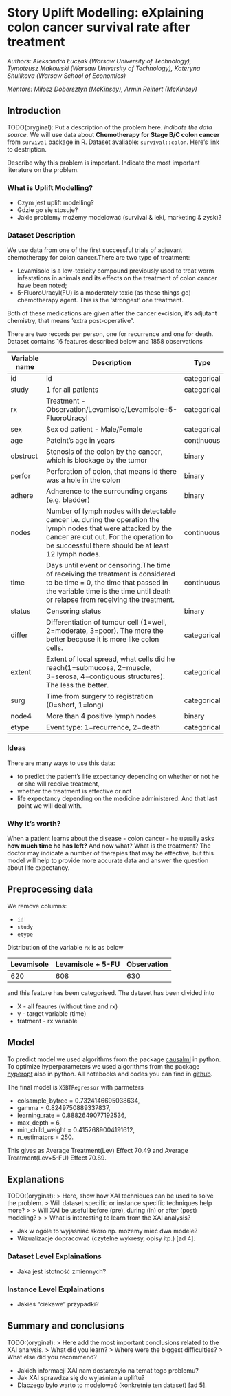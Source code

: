 # Story Uplift Modelling: eXplaining colon cancer survival rate after treatment {#story-uplift-modelling}

*Authors: Aleksandra Łuczak (Warsaw University of Technology), Tymoteusz Makowski (Warsaw University of Technology), Kateryna Shulikova (Warsaw School of Economics)*

*Mentors: Miłosz Dobersztyn (McKinsey), Armin Reinert (McKinsey)*

## Introduction 
TODO(oryginał): Put a description of the problem here. 
*indicate the data source. *
We will use data about **Chemotherapy for Stage B/C colon cancer** from `survival` package in R. Dataset avaliable: `survival::colon`. Here's [link](https://stat.ethz.ch/R-manual/R-devel/library/survival/html/colon.html) to destription.


Describe why this problem is important. Indicate the most important literature on the problem.

### What is Uplift Modelling?
 - Czym jest uplift modelling?
 - Gdzie go się stosuje?
 - Jakie problemy możemy modelować (survival & leki, marketing & zysk)?

### Dataset Description
We use data from one of the first successful trials of adjuvant chemotherapy for
colon cancer.There are two type of treatment:

 - Levamisole is a low-toxicity compound previously used to treat worm
infestations in animals and its effects on the treatment of colon cancer have been noted; 
 - 5-FluoroUracyl(FU) is a moderately toxic (as these things go) chemotherapy
agent. This is the 'strongest' one treatment. 

Both of these medications are given after the cancer excision, it's adjutant chemistry, that means 'extra post-operative".

There are two records per person, one for recurrence and one for death.
Dataset contains 16 features described below and 1858 observations

Variable name | Description|Type
--|-----|-
id| id |categorical
study| 	1 for all patients| categorical
rx| Treatment - Observation/Levamisole/Levamisole+5-FluoroUracyl|categorical
sex| Sex od patient - Male/Female |categorical
age| Pateint's age in years | continuous
obstruct| Stenosis of the colon by the cancer, which is blockage by the tumor |binary
perfor| Perforation of colon, that means id there was a hole in the colon| binary
adhere | Adherence to the surrounding organs (e.g. bladder)| binary
nodes | Number of lymph nodes with detectable cancer i.e. during the operation the lymph nodes that were attacked by the cancer are cut out. For the operation to be successful there should be at least 12 lymph nodes.|continuous
time | Days until event or censoring.The time of receiving the treatment is considered to be time = 0, the time that passed in the variable time is the time until death or relapse from receiving the treatment.|continuous
status | Censoring status |binary
differ | Differentiation of tumour cell (1=well, 2=moderate, 3=poor). The more the better because it is more like colon cells. |categorical
extent | Extent of local spread, what cells did he reach(1=submucosa, 2=muscle, 3=serosa, 4=contiguous structures). The less the better.| categorical
surg | Time from surgery to registration (0=short, 1=long) | categorical
node4 | More than 4 positive lymph nodes | binary
etype | Event type: 1=recurrence, 2=death | categorical

### Ideas
There are many ways to use this data:

- to predict the patient's life expectancy depending on whether or not he or she will receive treatment, 
- whether the treatment is effective or not 
- life expectancy depending on the medicine administered.
And that last point we will deal with. 

### Why It's worth?
When a patient learns about the disease - colon cancer - he usually asks **how much time he has left?** And now what? What is the treatment? The doctor may indicate a number of therapies that may be effective, but this model will help to provide more accurate data and answer the question about life expectancy.

## Preprocessing data
We remove columns:

- `id`
- `study`
- `etype`

Distribution of the variable `rx` is as below

 Levamisole | Levamisole + 5-FU | Observation
 - | - | -
 620 | 608 | 630

and this feature has been categorised.
The dataset has been divided into 

- X - all feaures (without time and rx)
- y - target variable (time)
- tratment - rx variable

## Model 
To predict model we used algorithms from the package [causalml](https://github.com/uber/causalml) in python.
To optimize hyperparameters we used algorithms from the package [hyperopt](https://github.com/hyperopt/hyperopt) also in python.
All notebooks and codes you can find in [github](https://github.com/aleksandramiesiac/UpliftModelling_Iml_team4).

The final model is `XGBTRegressor` with parmeters

 - colsample_bytree =  0.7324146695038634, 
 - gamma = 0.8249750889337837,
 - learning_rate = 0.8882649077192536,
 - max_depth = 6,
 - min_child_weight = 0.4152689004191612,
 - n_estimators = 250.

This gives as Average Treatment(Lev) Effect 70.49 and Average Treatment(Lev+5-FU) Effect 70.89.

## Explanations
TODO:(oryginał):
> Here, show how XAI techniques can be used to solve the problem.
> Will dataset specific or instance specific techniques help more?
>
> Will XAI be useful before (pre), during (in) or after (post) modeling?
>
> What is interesting to learn from the XAI analysis?

 - Jak w ogóle to wyjaśniać skoro np. możemy mieć dwa modele?
 - Wizualizacje dopracować (czytelne wykresy, opisy itp.) [ad 4].

### Dataset Level Explainations
 - Jaka jest istotność zmiennych?

### Instance Level Explainations
 - Jakieś "ciekawe" przypadki?


## Summary and conclusions 
TODO:(oryginał):
> Here add the most important conclusions related to the XAI analysis.
> What did you learn? 
> Where were the biggest difficulties?
> What else did you recommend?

 - Jakich informacji XAI nam dostarczyło na temat tego problemu?
 - Jak XAI sprawdza się do wyjaśniania upliftu?
 - Dlaczego było warto to modelować (konkretnie ten dataset) [ad 5].
